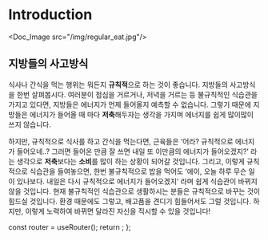 # Introduction


<Doc_Image src="/img/regular_eat.jpg"/>

## 지방들의 사고방식

식사나 간식을 먹는 행위는 뭐든지 **규칙적**으로 하는 것이 좋습니다. 지방들의 사고방식을 한번 살펴봅시다. 여러분이 점심을 거르거나, 저녁을 거르는 등 불규칙적인 식습관을 가지고 있다면, 지방들은 에너지가 언제 들어올지 예측할 수 없습니다. 그렇기 때문에 지방들은 에너지가 들어올 때 마다 **저축**해두자는 생각을 가지며 에너지를 쉽게 많이많이 쓰지 않습니다.

하지만, 규칙적으로 식사를 하고 간식을 먹는다면, 근육들은 ‘어라? 규칙적으로 에너지가 들어오네..? 그러면 들어온 만큼 잘 쓰면 내일 또 이만큼의 에너지가 들어오겠지?’ 라는 생각으로 **저축**보다는 **소비**를 많이 하는 상황이 되어갈 것입니다. 그리고, 이렇게 규칙적으로 식습관을 들여놓으면, 한번 불규칙적으로 밥을 먹어도 ‘에이, 오늘 하루 무슨 일이 있나보다. 내일은 다시 규칙적으로 에너지가 들어오겠지’ 라며 쉽게 식습관이 바뀌지 않을 것입니다. 현재 불규칙적인 식습관으로 생활하시는 분들은 규칙적으로 바꾸는 것이 힘드실 것입니다. 환경 때문에도 그렇고, 배고픔을 견디기 힘들어서도 그럴 것입니다. 하지만, 이렇게 노력하여 바뀌면 달라진 자신을 직시할 수 있을 것입니다!



  const router = useRouter();
  return <PageKey route={router.pathname} />;
};

<Final />
